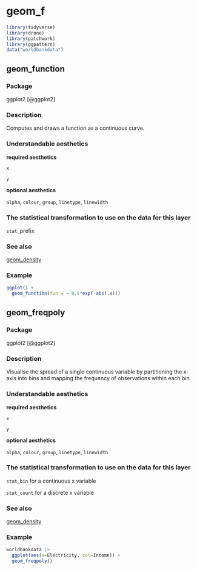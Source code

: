 # geom_f  {#sec-f}


```r
library(tidyverse)
library(drone)
library(patchwork)
library(ggpattern)
data("worldbankdata")
```


## geom_function {#function}

### Package

ggplot2 [@ggplot2]

### Description

Computes and draws a function as a continuous curve.

### Understandable aesthetics


**required aesthetics**

`x`

`y`

**optional aesthetics**

`alpha`, `colour`, `group`, `linetype`, `linewidth`


### The statistical transformation to use on the data for this layer


`stat_`prefix


### See also

[geom_density](#density)

### Example

```r
ggplot() + 
  geom_function(fun = ~ 0.5*exp(-abs(.x)))

```

## geom_freqpoly {#freqpoly}

### Package

ggplot2 [@ggplot2]

### Description

Visualise the spread of a single continuous variable by partitioning the x-axis into bins and mapping the frequency of observations within each bin.

### Understandable aesthetics

**required aesthetics**

`x`

`y`

**optional aesthetics**

`alpha`, `colour`, `group`, `linetype`, `linewidth`


### The statistical transformation to use on the data for this layer


`stat_bin` for a continuous x variable

`stat_count` for a discrete x variable


### See also

[geom_density](#density)

### Example

```r
worldbankdata |>
  ggplot(aes(x=Electricity, col=Income)) + 
  geom_freqpoly()
```
